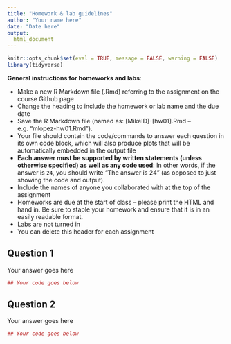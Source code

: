 ```yaml
---
title: "Homework & lab guidelines"
author: "Your name here"
date: "Date here"
output:
  html_document
---
```


```r
knitr::opts_chunk$set(eval = TRUE, message = FALSE, warning = FALSE)
library(tidyverse)
```

**General instructions for homeworks and labs**: 

+  Make a new R Markdown file (.Rmd) referring to the assignment on the course Github page
+  Change the heading to include the homework or lab name and the due date
+  Save the R Markdown file (named as:  [MikeID]-[hw01].Rmd -- e.g. "mlopez-hw01.Rmd").
+  Your file should contain the code/commands to answer each question in its own code block, which will also produce plots that will be automatically embedded in the output file
+  **Each answer must be supported by written statements (unless otherwise specified) as well as any code used**: In other words, if the answer is `24`, you should write "The answer is 24" (as opposed to just showing the code and output).
+  Include the names of anyone you collaborated with at the top of the assignment
+  Homeworks are due at the start of class -- please print the HTML and hand in. Be sure to staple your homework and ensure that it is in an easily readable format. 
+  Labs are not turned in
+  You can delete this header for each assignment


## Question 1

Your answer goes here

```r
## Your code goes below
```


## Question 2

Your answer goes here

```r
## Your code goes below
```
